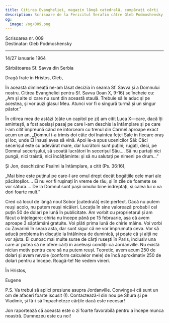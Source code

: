 ```yaml
---
title: Citirea Evangheliei, magazin lângă catedrală, cumpărați cărți
description: Scrisoare de la Fericitul Serafim către Gleb Podmoshensky.
og:
  image: /og/009.png
---
```


<div style={{textAlign:'right', fontFamily:'monospace'}}>Scrisoarea nr. 009</div>
<div style={{textAlign:'left', fontFamily:'monospace'}}>Destinatar: Gleb Podmoshensky</div>

---

14/27 ianuarie 1964

Sărbătoarea Sf. Savva din Serbia

Dragă frate în Hristos, Gleb,

În această dimineață ne-am lăsat decizia în seama Sf. Savva și a Domnului nostru. Citirea Evangheliei pentru Sf. Savva (Ioan X, 9-16) se încheie cu: „Am și alte oi care nu sunt din această staulă. Trebuie să le aduc și pe acestea, și vor auzi glasul Meu. Atunci vor fi o singură turmă și un singur păstor.”

În citirea mea de astăzi (câte un capitol pe zi) am citit Luca X—care, dacă îți amintești, a fost același pasaj pe care l-am deschis la întâmplare și pe care l-am citit împreună când ne întorceam cu trenul din Carmel aproape exact acum un an, „Domnul i-a trimis doi câte doi înaintea feței Sale în fiecare oraș și loc, unde El Însuși avea să vină. Apoi le-a spus ucenicilor Săi: Căci secerișul este cu adevărat mare, dar lucrătorii sunt puțini; rugați, deci, pe Domnul secerișului, să scoată lucrători în secerișul Său…. Să nu purtați nici pungă, nici traistă, nici încălțăminte: și să nu salutați pe nimeni pe drum…”

Și Jon, deschizând Psalmi la întâmplare, a citit (Ps. 36:16),

„Mai bine este puținul pe care-l are omul drept decât bogățiile cele mari ale păcătoșilor…. Ei nu vor fi rușinați în vreme de rău, și în zile de foamete se vor sătura…. De la Domnul sunt pașii omului bine îndreptați, și calea lui o va dori foarte mult.”

Cred că locul de lângă noul Sobor [catedrală] este perfect. Dacă nu putem reuși acolo, nu putem reuși nicăieri. Locația în sine valorează probabil cel puțin 50 de dolari pe lună în publicitate. Am vorbit cu proprietarul și am făcut o înțelegere: chiria nu începe până pe 15 februarie, așa că avem aproape 3 săptămâni gratuite. Voi plăti prima lună de chirie mâine. Voi vorbi cu Zavarinii în seara asta, dar sunt sigur că ne vor împrumuta ceva. Vor să aducă problema în discuție la întâlnirea de duminică, și poate că și alții ne vor ajuta. Ei cunosc mai multe surse de cărți rusești în Paris, inclusiv una care ar putea să ne ofere cărți în aceleași condiții ca Jordanville. Nu există niciun motiv pentru care să nu putem reuși. Teoretic, avem acum 250 de dolari și avem nevoie (conform calculelor mele) de încă aproximativ 250 de dolari pentru a începe. Roagă-te! Ne vedem vineri.

În Hristos,

Eugene

P.S. Va trebui să aplici presiune asupra Jordanville. Convinge-i că sunt un om de afaceri foarte iscusit (!). Contactează-l din nou pe Shura și pe Vladimir, și fă-i să împacheteze cărțile dacă este necesar!

Jon raportează că aceasta este o zi foarte favorabilă pentru a începe munca noastră. Dumnezeu este cu noi!
